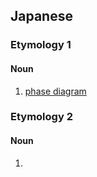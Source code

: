 {{also|相圖|相图}}
==Japanese==

===Etymology 1===
{{ja-kanjitab|そう|ず|yomi=o}}

====Noun====
{{ja-noun|そうず|kyu=相圖}}

# [[phase diagram]]

===Etymology 2===
{{ja-kanjitab|あい|ず|yomi=y}}

====Noun====
{{ja-noun|あいず|kyu=相圖}}

# {{alternative form of|合図|lang=ja}}